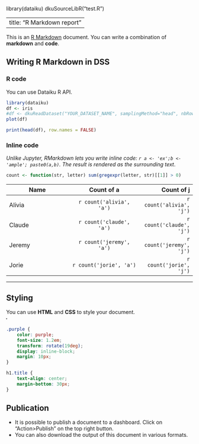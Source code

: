 library(dataiku)
dkuSourceLibR("test.R")

---
title: "R Markdown report"
---

This is an [R Markdown](http://rmarkdown.rstudio.com) document.
You can write a combination of **markdown** and **code**.

## Writing R Markdown in DSS

### R code


You can use Dataiku R API.

```r
library(dataiku)
df <- iris
#df <- dkuReadDataset("YOUR_DATASET_NAME", samplingMethod="head", nbRows=100000)
plot(df)
```

<!-- The R environnement is shared across blocks -->

```r
print(head(df), row.names = FALSE)
```

### Inline code

*Unlike Jupyter, RMarkdown lets you write
inline code: `r a <- 'ex';b <- 'ample'; paste0(a,b)`. The result is rendered
as the surrounding text*.

```r
count <- function(str, letter) sum(gregexpr(letter, str)[[1]] > 0)
```

| Name          | Count of a                  | Count of j                |
| ------------- |:-------------:              | ----------:               |
| Alivia        | `r count('alivia', 'a')`    | `r count('alivia', 'j')`  |
| Claude        | `r count('claude', 'a')`    | `r count('claude', 'j')`  |
| Jeremy        | `r count('jeremy', 'a')`    | `r count('jeremy', 'j')`  |
| Jorie         | `r count('jorie', 'a')`     | `r count('jorie', 'j')`   |

---

## Styling
<span>You can use <strong class="purple">HTML</strong> and <strong class="purple">CSS</strong> to style your document.</span>
<marquee direction="right">&hellip;&nbsp;&gt;&lt;&gt;</marquee>

```css

.purple {
    color: purple;
    font-size: 1.2em;
    transform: rotate(19deg);
    display: inline-block;
    margin: 10px;
}

h1.title {
    text-align: center;
    margin-bottom: 30px;
}

```

## Publication

 - It is possible to publish a document to a dashboard. Click on "Action>Publish" on the top right button.
 - You can also download the output of this document in various formats.



